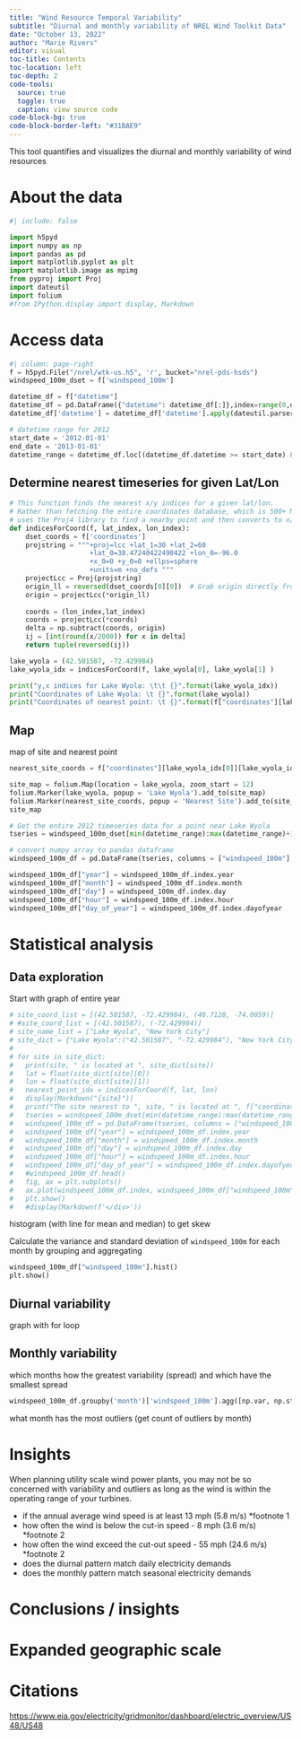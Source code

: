 ```yaml
---
title: "Wind Resource Temporal Variability"
subtitle: "Diurnal and monthly variability of NREL Wind Toolkit Data"
date: "October 13, 2022"
author: "Marie Rivers"
editor: visual
toc-title: Contents
toc-location: left
toc-depth: 2
code-tools: 
  source: true
  toggle: true
  caption: view source code
code-block-bg: true
code-block-border-left: "#31BAE9"
---
```


This tool quantifies and visualizes the diurnal and monthly variability of wind resources

# About the data

```r
#| include: false
```

```python
import h5pyd
import numpy as np
import pandas as pd
import matplotlib.pyplot as plt
import matplotlib.image as mpimg
from pyproj import Proj
import dateutil
import folium
#from IPython.display import display, Markdown
```

# Access data

```python
#| column: page-right
f = h5pyd.File("/nrel/wtk-us.h5", 'r', bucket="nrel-pds-hsds")
windspeed_100m_dset = f['windspeed_100m']
```

```python
datetime_df = f["datetime"]
datetime_df = pd.DataFrame({"datetime": datetime_df[:]},index=range(0,datetime_df.shape[0]))
datetime_df['datetime'] = datetime_df['datetime'].apply(dateutil.parser.parse)
```

```python
# datetime range for 2012
start_date = '2012-01-01'
end_date = '2013-01-01'
datetime_range = datetime_df.loc[(datetime_df.datetime >= start_date) & (datetime_df.datetime < end_date)].index
```

## Determine nearest timeseries for given Lat/Lon

```python
# This function finds the nearest x/y indices for a given lat/lon.
# Rather than fetching the entire coordinates database, which is 500+ MB, this
# uses the Proj4 library to find a nearby point and then converts to x/y indices
def indicesForCoord(f, lat_index, lon_index):
    dset_coords = f['coordinates']
    projstring = """+proj=lcc +lat_1=30 +lat_2=60 
                    +lat_0=38.47240422490422 +lon_0=-96.0 
                    +x_0=0 +y_0=0 +ellps=sphere 
                    +units=m +no_defs """
    projectLcc = Proj(projstring)
    origin_ll = reversed(dset_coords[0][0])  # Grab origin directly from database
    origin = projectLcc(*origin_ll)
    
    coords = (lon_index,lat_index)
    coords = projectLcc(*coords)
    delta = np.subtract(coords, origin)
    ij = [int(round(x/2000)) for x in delta]
    return tuple(reversed(ij))

lake_wyola = (42.501587, -72.429984)
lake_wyola_idx = indicesForCoord(f, lake_wyola[0], lake_wyola[1] )

print("y,x indices for Lake Wyola: \t\t {}".format(lake_wyola_idx))
print("Coordinates of Lake Wyola: \t {}".format(lake_wyola))
print("Coordinates of nearest point: \t {}".format(f["coordinates"][lake_wyola_idx[0]][lake_wyola_idx[1]]))
```

## Map

map of site and nearest point

```python
nearest_site_coords = f["coordinates"][lake_wyola_idx[0]][lake_wyola_idx[1]]

site_map = folium.Map(location = lake_wyola, zoom_start = 12)
folium.Marker(lake_wyola, popup = 'Lake Wyola').add_to(site_map)
folium.Marker(nearest_site_coords, popup = 'Nearest Site').add_to(site_map)
site_map
```

```python
# Get the entire 2012 timeseries data for a point near Lake Wyola
tseries = windspeed_100m_dset[min(datetime_range):max(datetime_range)+1, lake_wyola_idx[0], lake_wyola_idx[1]]
```

```python
# convert numpy array to pandas dataframe
windspeed_100m_df = pd.DataFrame(tseries, columns = ["windspeed_100m"], index = datetime_df.iloc[datetime_range,].datetime)
```

```python
windspeed_100m_df["year"] = windspeed_100m_df.index.year
windspeed_100m_df["month"] = windspeed_100m_df.index.month
windspeed_100m_df["day"] = windspeed_100m_df.index.day
windspeed_100m_df["hour"] = windspeed_100m_df.index.hour
windspeed_100m_df["day_of_year"] = windspeed_100m_df.index.dayofyear
```

# Statistical analysis

## Data exploration

Start with graph of entire year

```python
# site_coord_list = [(42.501587, -72.429984), (40.7128, -74.0059)]
# #site_coord_list = [(42.501587), (-72.429984)]
# site_name_list = ["Lake Wyola", "New York City"]
# site_dict = {"Lake Wyola":("42.501587", "-72.429984"), "New York City":("40.7128", "-74.0059")}
# 
# for site in site_dict:
#   print(site, " is located at ", site_dict[site])
#   lat = float(site_dict[site][0])
#   lon = float(site_dict[site][1])
#   nearest_point_idx = indicesForCoord(f, lat, lon)
#   display(Markdown("{site}"))
#   print("The site nearest to ", site, " is located at ", f["coordinates"][nearest_point_idx[0]][nearest_point_idx[1]])
#   tseries = windspeed_100m_dset[min(datetime_range):max(datetime_range)+1, nearest_point_idx[0], nearest_point_idx[1]]
#   windspeed_100m_df = pd.DataFrame(tseries, columns = ["windspeed_100m"], index = datetime_df.iloc[datetime_range,].datetime)
#   windspeed_100m_df["year"] = windspeed_100m_df.index.year
#   windspeed_100m_df["month"] = windspeed_100m_df.index.month
#   windspeed_100m_df["day"] = windspeed_100m_df.index.day
#   windspeed_100m_df["hour"] = windspeed_100m_df.index.hour
#   windspeed_100m_df["day_of_year"] = windspeed_100m_df.index.dayofyear
#   #windspeed_100m_df.head()
#   fig, ax = plt.subplots()
#   ax.plot(windspeed_100m_df.index, windspeed_100m_df["windspeed_100m"])
#   plt.show()
#   #display(Markdown(f'</div>'))
```

histogram (with line for mean and median) to get skew

Calculate the variance and standard deviation of `windspeed_100m` for each month by grouping and aggregating

```python
windspeed_100m_df["windspeed_100m"].hist()
plt.show()
```

## Diurnal variability

graph with for loop

## Monthly variability

which months how the greatest variability (spread) and which have the smallest spread

```python
windspeed_100m_df.groupby('month')['windspeed_100m'].agg([np.var, np.std])
```

what month has the most outliers (get count of outliers by month)

# Insights

When planning utility scale wind power plants, you may not be so concerned with variability and outliers as long as the wind is within the operating range of your turbines.

-   if the annual average wind speed is at least 13 mph (5.8 m/s) \*footnote 1
-   how often the wind is below the cut-in speed - 8 mph (3.6 m/s) \*footnote 2
-   how often the wind exceed the cut-out speed - 55 mph (24.6 m/s) \*footnote 2
-   does the diurnal pattern match daily electricity demands
-   does the monthly pattern match seasonal electricity demands

# Conclusions / insights

# Expanded geographic scale

# Citations

<https://www.eia.gov/electricity/gridmonitor/dashboard/electric_overview/US48/US48>
